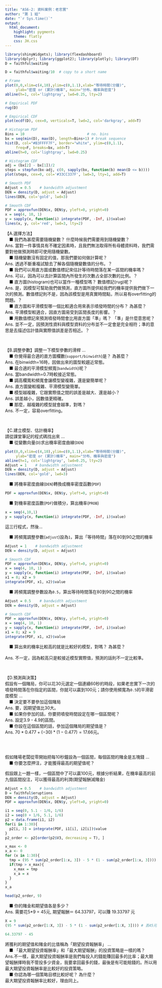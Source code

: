 ```yaml
---
title: "AS6-2: 資料案例：老忠實"
author: "第 1 組"
date: "`r Sys.time()`"
output: 
  html_document:
    highlight: pygments
    theme: flatly
    css: JH.css
---
```


```r
library(shinyWidgets); library(flexdashboard)
library(dplyr); library(ggplot2); library(plotly); library(DT)
D = faithful$waiting
```

```r
D = faithful$waiting/10  # copy to a short name
```

```r
# Frame
plot(0,0,xlim=c(4,10),ylim=c(0,1.1),xlab="等待時間(分鐘)", 
     ylab="密度 or (累計)機率", main="分布、機率與密度")
abline(h=1, col='lightgray', lwd=0.25, lty=2)

# Empirical PDF
rug(D)

# Empirical CDF
plot(ecdf(D), cex=0, verticals=T, lwd=2, col='darkgray', add=T)

# Histogram PDF
Bins = 10                             # no. bins
bx = seq(min(D), max(D), length=Bins+1) # break sequence 
hist(D, col="#B3FFFF7F", border="white", ylim=c(0,1.1),
     freq=F, breaks=bx, add=T)
abline(h=0, col='lightgray', lwd=0.25)

# Histogram CDF
adj = (bx[2] - bx[1])/2
steps = stepfun(bx-adj, c(0, sapply(bx, function(b) mean(D <= b))))
plot(steps, cex=0, col='#33CC337F', lwd=3, lty=1, add=T)

# Smooth PDF
Adjust = 0.5    # bandwidth adjustment
DEN = density(D, adjust = Adjust)
lines(DEN, col='gold', lwd=3)

# Smooth CDF
PDF = approxfun(DEN$x, DEN$y, yleft=0, yright=0)
x = seq(4, 10, 1)
y = sapply(x, function(i) integrate(PDF, -Inf, i)$value)
lines(x, y, col='red', lwd=3, lty=2) 
```


【A.選擇方法】<br>
&emsp;■ 我們為甚麼需要隨機變數？ 什麼時候我們需要用到隨機變數？<br>
Ans. 當對一件事情具有不確定因素時，且我們無法取得所有母體資料時，我們需要對他做預測時即可使用隨機變數。<br>
&emsp;■ 隨機變數沒有固定的值，那我們要如何做計算呢？<br>
Ans. 透過不斷重複試驗去了解各個隨機變數值的分布。？<br>
&emsp;■ 我們可以用直方圖或數值標記來估計等待時間落在某一區間的機率嗎？<br>
Ans. 可以，因為可以去計算區間內所發生的次數占全部次數的比例。？<br>
&emsp;■ 直方圖(histogram)也可以當作一種模型嗎？ 數值標記(rug)呢？<br>
Ans. 是，因模型可幫助我們做預測，直方圖所提供給我們的機率提供我們做下一次的預測。數值標記則不是，因為該模型是用真實時間點，所以易有overfitting的問題。？<br>
&emsp;■ 直方圖和平滑模型哪一個比較適合用來表示噴發時間的分布？ 為甚麼？<br>
Ans. 平滑模型較適合，因直方圖易受到區間長度的影響。？<br>
&emsp;■ 用數值標記來預測噴發時間會比用直方圖「準」嗎？ 「準」是什麼意思呢？<br>
Ans. 並不一定，因預測性資料與模型資料的分布並不一定會是完全相符；準的意思是去描述估計值與實際值誤差是否相近。？<br>

<br>

【B.調整參數】調整一下模型參數的滑桿 ...<br>
&emsp;■ 你覺得最合適的直方圖欄數(`support/binwidth`)是？ 為甚麼？<br>
Ans. 在binwidth=16時，因做出來的圖型較趨近常態。<br>
&emsp;■ 最合適的平滑模型頻寬(`bandwidth`)呢？<br>
Ans. 當bandwidth=0.7時較接近常態。<br>
&emsp;■ 調高欄寬和頻寬會讓模型變複雜，還是變簡單呢？<br>
Ans. 直方圖變較複雜、平滑模型變簡單。<br>
&emsp;■ 模型越複雜，它跟實際值之間的誤差是越大、還是越小？<br>
Ans. 誤差越小，因數值更精確。<br>
&emsp;■ 那麼，越複雜的模型就會越準，對嗎？<br>
Ans. 不一定，容易overfitting。<br>

<br>

【C.建立模型、估計機率】<br>
請從課堂筆記的程式碼找出來 ... <br>
&emsp;■ 從變數向量(`D`)求出機率密度曲線(`DEN`)<br>
```r
plot(0,0,xlim=c(4,10),ylim=c(0,1.1),xlab="等待時間(分鐘)", 
     ylab="密度 or (累計)機率", main="分布、機率與密度")
abline(h=1, col='lightgray', lwd=0.25, lty=2)
Adjust = 1    # bandwidth adjustment
DEN = density(D, adjust = Adjust)
lines(DEN, col='gold', lwd=3)
```

&emsp;■ 將機率密度曲線(`DEN`)轉換成機率密度函數(`PDF`)<br>
```r
PDF = approxfun(DEN$x, DEN$y, yleft=0, yright=0)
```

&emsp;■ 對機率密度函數(`PDF`)做積分，算出機率(`PROB`)<br>
```r
x = seq(4,10,1)
y = sapply(x, function(i) integrate(PDF, -Inf, i)$value)
```

這三行程式，然後...<br>

&emsp;■ 將頻寬調整參數(`adjust`)設為`1`，算出「等待時間」落在80到90之間的機率<br>
```r
Adjust = 1    # bandwidth adjustment
DEN = density(D, adjust = Adjust)

# Smooth CDF
PDF = approxfun(DEN$x, DEN$y, yleft=0, yright=0)
x = seq(4, 10, 1)
y = sapply(x, function(i) integrate(PDF, -Inf, i)$value)
x1 = 8; x2 = 9
integrate(PDF, x1, x2)$value
```

&emsp;■ 將頻寬調整參數設為`0.5`，算出等待時間落在80到90之間的機率<br>
```r
Adjust = 0.5    # bandwidth adjustment
DEN = density(D, adjust = Adjust)

# Smooth CDF
PDF = approxfun(DEN$x, DEN$y, yleft=0, yright=0)
x = seq(4, 10, 1)
y = sapply(x, function(i) integrate(PDF, -Inf, i)$value)
x1 = 8; x2 = 9
integrate(PDF, x1, x2)$value
```

&emsp;■ 算出來的機率比較高的就是比較好的模型，對嗎？ 為甚麼？<br>
<br>
Ans. 不一定，因為較高只是較接近模型實際值，預測的話則不一定比較準。<br>
 
 <br>

【D.預測與決策】<br>
假設有一個賭局，你可以花30元選定一個連續60秒的時段，如果老忠實下一次的噴發時間落在你指定的區間，你就可以贏到100元；請你使用頻寬為`0.5`的平滑密度模型 ...<br>
&emsp;■ 決定要不要參加這個賭局<br>
Ans. 要，因期望值比30大。<br>
&emsp;■ 如果你參加的話，你要把噴發時間設定在哪一個區間呢？<br>
Ans. 設定3.9 - 4.9的區間。<br>
&emsp;■ 你設在這個區間的話，參加這個賭局的期望值是？<br>
Ans. $70*0.477 + (-30)*(1-0.477) = 17.66$元。<br>
<br>

<br>

假如賭場老闆從零開始把每10秒鐘設為一個區間，每個區間的賭金是五塊錢 ...<br>
&emsp;■ 你要怎麼押注，才能獲得最高的期望值呢？<br>

假設跟上一題一樣，一個區間中了可以贏100元，根據分析結果，在機率最高的前九個區間投注，可以獲得最高的利潤(期望報酬減賭金)

```r
Adjust = 0.5    # bandwidth adjustment
D = faithful$eruptions
DEN = density(D, adjust = Adjust)
PDF = approxfun(DEN$x, DEN$y, yleft=0, yright=0)

i1 = seq(0, 5.1 - 1/6, 1/6)
i2 = seq(0 + 1/6, 5.1, 1/6)
p2 = data.frame(i1, i2)
for(i in 1:30){
  p2[i, 3] = integrate(PDF, i1[i], i2[i])$value
}
p2_order <- p2[order(p2$V3, decreasing = T), ]

x_max <- 0
x_a <- 0
for (x in 1:30){
  tmp = (95 * sum(p2_order[1:x, 3]) - 5 * (1 - sum(p2_order[1:x, 3]))) - 5*x
  if(tmp > x_max){
    x_max = tmp
    x_a = x
  }
}
x_a
```

```r
head(p2_order, 9)
```

&emsp;■ 你的賭金和期望值各是多少？<br>
Ans. 需要花5*9 = 45元, 期望報酬＝ 64.33797，可以賺 19.33797 元
      <br>
```r
X = 9
(95 * sum(p2_order[1:X, 3]) - 5 * (1 - sum(p2_order[1:X, 3]))) # 丟45元，可以拿回的錢

64.33797 - 45
```



將獲利的期望值和賭金的比值稱為「期望投資報酬率」 ...<br>
&emsp;■ 「最大期望投資報酬率」和「最大期望報酬」的投資策略是一樣的嗎？<br>
Ans.不一樣，最大期望投資報酬率是我們每投入的錢能賺回最多的比率；最大期望報酬擇時我不管投多少資金，我要拿回最多的錢，最後是有可能賠錢的。所以用最大期望投資報酬率是比較好的投資策略。<br>
&emsp;■ 你認為哪一個策略目標比較好呢？ 為什麼？<br>
最大期望投資報酬率比較好，理由同上。

<br>
